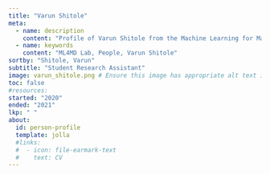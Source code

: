 ```yaml
---
title: "Varun Shitole"
meta:
  - name: description
    content: "Profile of Varun Shitole from the Machine Learning for Materials Design (ML4MD) Lab."
  - name: keywords
    content: "ML4MD Lab, People, Varun Shitole"
sortby: "Shitole, Varun"
subtitle: "Student Research Assistant"
image: varun_shitole.png # Ensure this image has appropriate alt text if used directly in content
toc: false
#resources: 
started: "2020"
ended: "2021"
lkp: " "
about:
  id: person-profile
  template: jolla
  #links:
  #  - icon: file-earmark-text
  #    text: CV
---
```


:::{#person-profile}
:::

<!---
## Biography
## Experience
## Education
-->
